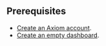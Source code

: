 ## Prerequisites

- [Create an Axiom account](https://app.axiom.co/register).
- [Create an empty dashboard](/dashboards/create).